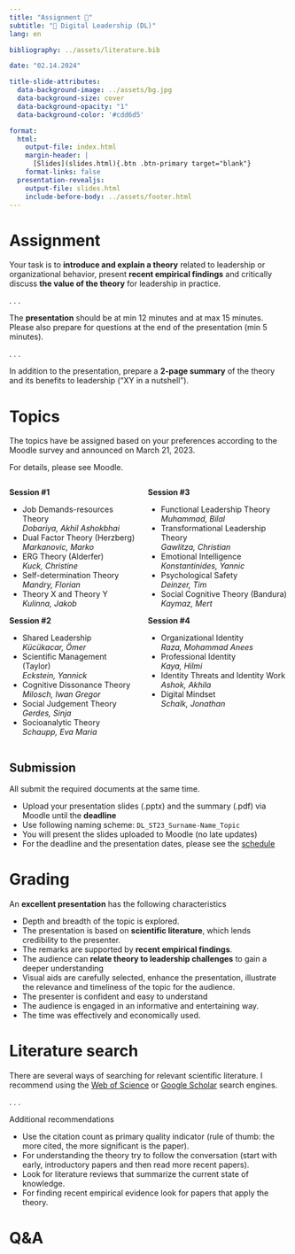 ```yaml
---
title: "Assignment 📑"  
subtitle: "🧭 Digital Leadership (DL)"
lang: en

bibliography: ../assets/literature.bib

date: "02.14.2024"

title-slide-attributes:
  data-background-image: ../assets/bg.jpg
  data-background-size: cover
  data-background-opacity: "1"
  data-background-color: '#cdd6d5'

format: 
  html:
    output-file: index.html
    margin-header: | 
      [Slides](slides.html){.btn .btn-primary target="blank"}
    format-links: false       
  presentation-revealjs:
    output-file: slides.html
    include-before-body: ../assets/footer.html
---
```



# Assignment 

Your task is to **introduce and explain a theory** related to leadership or organizational behavior, present **recent empirical findings** and critically discuss **the value of the theory** for leadership in practice.

. . .

The **presentation** should be at min 12 minutes and at max 15 minutes. Please also prepare for questions at the end of the presentation (min 5 minutes).

. . .

In addition to the presentation, prepare a **2-page summary** of the theory and its benefits to leadership ("XY in a nutshell").

# Topics {.scrollable}

The topics have be assigned based on your preferences according to the Moodle survey and announced on March 21, 2023. 

For details, please see Moodle.

::: {.notes .html-hidden}

:::: {.columns}

::: {.column .fragment}

**Session #1**

- Job Demands-resources Theory    
  *Dobariya, Akhil Ashokbhai*
- Dual Factor Theory (Herzberg)    
  *Markanovic, Marko*
- ERG Theory (Alderfer)    
  *Kuck, Christine*
- Self-determination Theory    
  *Mandry, Florian*
- Theory X and Theory Y    
  *Kulinna, Jakob*

**Session #2**

- Shared Leadership    
  *Kücükacar, Ömer*
- Scientific Management (Taylor)    
  *Eckstein, Yannick*
- Cognitive Dissonance Theory    
  *Milosch, Iwan Gregor*
- Social Judgement Theory    
  *Gerdes, Sinja*
- Socioanalytic Theory    
  *Schaupp, Eva Maria*

:::

::: {.column .fragment}
**Session #3**

- Functional Leadership Theory    
  *Muhammad, Bilal*
- Transformational Leadership Theory    
  *Gawlitza, Christian*
- Emotional Intelligence    
  *Konstantinides, Yannic*
- Psychological Safety    
  *Deinzer, Tim*
- Social Cognitive Theory (Bandura)    
  *Kaymaz, Mert*

**Session #4**

- Organizational Identity    
  *Raza, Mohammad Anees*
- Professional Identity    
  *Kaya, Hilmi*
- Identity Threats and Identity Work    
  *Ashok, Akhila*
- Digital Mindset    
  *Schalk, Jonathan*
:::

::::

:::

## Submission

All submit the required documents at the same time.

::: {.incremental}
- Upload your presentation slides (.pptx) and the summary (.pdf) via Moodle until the **deadline**
- Use following naming scheme: `DL_ST23_Surname-Name_Topic`
- You will present the slides uploaded to Moodle (no late updates)
- For the deadline and the presentation dates, please see the [schedule](../admin/#schedule)
:::


# Grading

An **excellent presentation** has the following characteristics

:::{.incremental}
- Depth and breadth of the topic is explored.
- The presentation is based on **scientific literature**, which lends credibility to the presenter.
- The remarks are supported by **recent empirical findings**.
- The audience can **relate theory to leadership challenges** to gain a deeper understanding
- Visual aids are carefully selected, enhance the presentation, illustrate the relevance and timeliness of the topic for the audience.
- The presenter is confident and easy to understand
- The audience is engaged in an informative and entertaining way.
- The time was effectively and economically used.
:::

# Literature search

There are several ways of searching for relevant scientific literature. I recommend using the [Web of Science](http://webofknowledge.com.ezproxy.hnu.de/) or [Google Scholar](http://ezproxy.hnu.de/login?url=https://scholar.google.de) search engines.

. . .

:::{.h4}
Additional recommendations 
:::

:::{.incremental}
- Use the citation count as primary quality indicator (rule of thumb: the more cited, the more significant is the paper).
- For understanding the theory try to follow the conversation (start with early, introductory papers and then read more recent papers).
- Look for literature reviews that summarize the current state of knowledge.
- For finding recent empirical evidence look for papers that apply the theory.
:::

# Q&A {.html-hidden .unlisted background-color="#cdd6d5"}